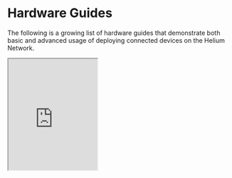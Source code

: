 # Hardware Guides 

The following is a growing list of hardware guides that demonstrate both basic and advanced usage of deploying connected devices on the Helium Network.



<iframe frameborder='2' height='250' scrolling='no' src='https://www.hackster.io/helium/getting-started-with-arduino-on-the-helium-network-793e93/embed' width='200'></iframe>